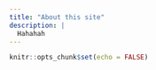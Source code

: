 ```yaml
---
title: "About this site"
description: | 
  Hahahah
---
```


```r
knitr::opts_chunk$set(echo = FALSE)
```

